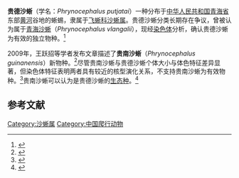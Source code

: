 {{Speciesbox
|image=
| status = LC
| status_system = IUCN3.1
| status_ref =<ref name=iucn>{{IUCN|authors=Guo, X. & Wang, Y|year=2019|id=47755672|title=''Phrynocephalus putjatai''|page =e.T47755672A47755678|access-date=2021-04-02}}</ref>
|genus=Phrynocephalus
|species=putjatai
|authority = Bedriaga, 1909
|synonyms =*''Phrynocephalus guinanensis'' I, WANG & WANG 2009
}}
'''贵德沙蜥'''（学名：''Phrynocephalus putjatai''）一种分布于[[中华人民共和国|中华人民共和国]][[青海省|青海省]]东部[[黄河|黄河]]谷地的蜥蜴，隶属于[[飞蜥科|飞蜥科]][[沙蜥属|沙蜥属]]。贵德沙蜥分类长期存在争议，曾被认为属于[[青海沙蜥|青海沙蜥]]（''Phrynocephalus vlangalii''），现经[[染色体|染色体]]分析，确认贵德沙蜥为有效的独立物种。<ref>{{Cite journal| doi = 10.3969/j.issn.1000-0739.2002.02.032| issn = 1000-0739| issue = 2| pages = 372–383| last1 = 王跃招| last2 = 曾晓茂| last3 = 方自力| last4 = 吴贯夫| last5 = 刘志君| last6 = Theodore J.Papenfuss| last7 = Robert J.Macey| title = 沙蜥属一有效种贵德沙蜥及红原沙蜥的分类研究(蜥蜴亚目:鬣蜥科)| journal = 动物分类学报| accessdate = | date = 2002| url =|id={{CNKI|DWFL200202031|CJFD}} }}</ref>

2009年，王跃招等学者发布文章描述了'''贵南沙蜥'''（''Phrynocephalus guinanensis''）新物种。<ref>{{cite journal |author1=XIANG JI，YUE-ZHAO WANG，ZHENG WANG |title=New species of Phrynocephalus (Squamata, Agamidae) from Qinghai, Northwest China |journal=Zootaxa |date=2009 |volume=1988 |pages=61-68 |doi=10.1007/s00435-008-0076-2}}</ref>尽管贵南沙蜥与贵德沙蜥个体大小与体色特征差异显著，但染色体特征表明两者具有较近的核型演化关系，不支持贵南沙蜥为有效物种。<ref>{{cite journal | last1 = 李嘉晟| last2 = 童浩杰| last3 = 张凯龙| last4 = 杨坤| last5 = 罗媛媛| last6 = 金园庭 |title=贵南沙蜥染色体核型与聚类分析 |journal=《四川动物》|issn=1000-7083 |date=2016 |doi=10.11984/j.issn.1000-7083.20150417 |url=|accessdate=|id={{CNKI|SCDW201603014|CJFD}}}}</ref>贵南沙蜥可以认为是贵德沙蜥的[[生态种|生态种]]。<ref>{{cite journal |author1=张凯龙 , 刘宇航 , 童浩杰 , 余晓霞 , 金园庭 |title=贵南沙蜥洞穴空间分布与昆虫资源分布特征的关系 |journal=《生态学报》 |date=2017 |volume=37 |issue=16 |pages=5550-5555 |url=http://www.ecologica.cn/stxb/ch/html/2017/16/stxb201605180958.htm |accessdate=2021-04-02}}</ref>

==参考文献==
{{reflist}}
[[Category:沙蜥属|Category:沙蜥属]]
[[Category:中国爬行动物|Category:中国爬行动物]]